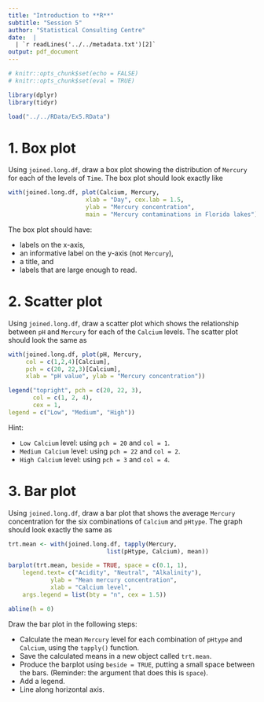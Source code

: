 ```yaml
---
title: "Introduction to **R**"
subtitle: "Session 5"
author: "Statistical Consulting Centre"
date:  |
  | `r readLines('../../metadata.txt')[2]`
output: pdf_document
---
```



```r
# knitr::opts_chunk$set(echo = FALSE)
# knitr::opts_chunk$set(eval = TRUE)

library(dplyr)
library(tidyr)

load("../../RData/Ex5.RData")
```


# 1. Box plot

Using `joined.long.df`, draw a box plot showing the distribution of `Mercury` for each of the levels of `Time`. The box plot should look exactly like 

```r
with(joined.long.df, plot(Calcium, Mercury,
                      xlab = "Day", cex.lab = 1.5,
                      ylab = "Mercury concentration",
                      main = "Mercury contaminations in Florida lakes"))

```

The box plot should have:

- labels on the x-axis,
- an informative label on the y-axis (not `Mercury`),
- a title, and
- labels that are large enough to read.


\newpage

# 2. Scatter plot
Using `joined.long.df`, draw a scatter plot which shows the relationship between `pH` and `Mercury` for each of the `Calcium` levels. The scatter plot should look the same as 

```r
with(joined.long.df, plot(pH, Mercury, 
     col = c(1,2,4)[Calcium], 
     pch = c(20, 22,3)[Calcium], 
     xlab = "pH value", ylab = "Mercury concentration"))

legend("topright", pch = c(20, 22, 3), 
       col = c(1, 2, 4),
       cex = 1,
legend = c("Low", "Medium", "High"))
```

Hint: 

- `Low Calcium` level: using `pch = 20` and `col = 1`.
- `Medium Calcium` level: using `pch = 22` and `col = 2`.
- `High Calcium` level: using `pch = 3` and `col = 4`.

\newpage

# 3. Bar plot

Using `joined.long.df`, draw a bar plot that shows the average `Mercury` concentration for the six combinations of `Calcium` and `pHtype`. The graph should look exactly the same as

```r
trt.mean <- with(joined.long.df, tapply(Mercury,
                            list(pHtype, Calcium), mean))

barplot(trt.mean, beside = TRUE, space = c(0.1, 1),
    legend.text= c("Acidity", "Neutral", "Alkalinity"),
            ylab = "Mean mercury concentration", 
            xlab = "Calcium level",
    args.legend = list(bty = "n", cex = 1.5))

abline(h = 0)
```

Draw the bar plot in the following steps:

- Calculate the mean `Mercury` level for each combination of `pHtype` and `Calcium`, using the `tapply()` function.
- Save the calculated means in a new object called `trt.mean`.
- Produce the barplot using `beside = TRUE`, putting a  small space  between the bars. (Reminder: the argument that does this is `space`).
- Add a legend.
- Line along horizontal axis.




